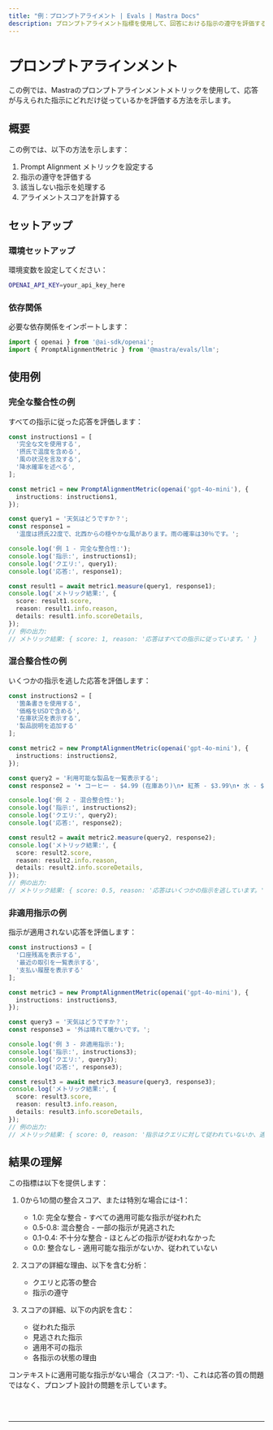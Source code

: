 ```yaml
---
title: "例：プロンプトアライメント | Evals | Mastra Docs"
description: プロンプトアライメント指標を使用して、回答における指示の遵守を評価する例。
---
```



# プロンプトアラインメント

この例では、Mastraのプロンプトアラインメントメトリックを使用して、応答が与えられた指示にどれだけ従っているかを評価する方法を示します。

## 概要

この例では、以下の方法を示します：

1. Prompt Alignment メトリックを設定する
2. 指示の遵守を評価する
3. 該当しない指示を処理する
4. アライメントスコアを計算する

## セットアップ

### 環境セットアップ

環境変数を設定してください：

```bash filename=".env"
OPENAI_API_KEY=your_api_key_here
```

### 依存関係

必要な依存関係をインポートします：

```typescript copy showLineNumbers filename="src/index.ts"
import { openai } from '@ai-sdk/openai';
import { PromptAlignmentMetric } from '@mastra/evals/llm';
```

## 使用例

### 完全な整合性の例

すべての指示に従った応答を評価します：

```typescript copy showLineNumbers{5} filename="src/index.ts"
const instructions1 = [
  '完全な文を使用する',
  '摂氏で温度を含める',
  '風の状況を言及する',
  '降水確率を述べる',
];

const metric1 = new PromptAlignmentMetric(openai('gpt-4o-mini'), {
  instructions: instructions1,
});

const query1 = '天気はどうですか？';
const response1 =
  '温度は摂氏22度で、北西からの穏やかな風があります。雨の確率は30％です。';

console.log('例 1 - 完全な整合性:');
console.log('指示:', instructions1);
console.log('クエリ:', query1);
console.log('応答:', response1);

const result1 = await metric1.measure(query1, response1);
console.log('メトリック結果:', {
  score: result1.score,
  reason: result1.info.reason,
  details: result1.info.scoreDetails,
});
// 例の出力:
// メトリック結果: { score: 1, reason: '応答はすべての指示に従っています。' }
```

### 混合整合性の例

いくつかの指示を逃した応答を評価します：

```typescript copy showLineNumbers{33} filename="src/index.ts"
const instructions2 = [
  '箇条書きを使用する',
  '価格をUSDで含める',
  '在庫状況を表示する',
  '製品説明を追加する'
];

const metric2 = new PromptAlignmentMetric(openai('gpt-4o-mini'), {
  instructions: instructions2,
});

const query2 = '利用可能な製品を一覧表示する';
const response2 = '• コーヒー - $4.99 (在庫あり)\n• 紅茶 - $3.99\n• 水 - $1.99 (在庫切れ)';

console.log('例 2 - 混合整合性:');
console.log('指示:', instructions2);
console.log('クエリ:', query2);
console.log('応答:', response2);

const result2 = await metric2.measure(query2, response2);
console.log('メトリック結果:', {
  score: result2.score,
  reason: result2.info.reason,
  details: result2.info.scoreDetails,
});
// 例の出力:
// メトリック結果: { score: 0.5, reason: '応答はいくつかの指示を逃しています。' }
```

### 非適用指示の例

指示が適用されない応答を評価します：

```typescript copy showLineNumbers{55} filename="src/index.ts"
const instructions3 = [
  '口座残高を表示する',
  '最近の取引を一覧表示する',
  '支払い履歴を表示する'
];

const metric3 = new PromptAlignmentMetric(openai('gpt-4o-mini'), {
  instructions: instructions3,
});

const query3 = '天気はどうですか？';
const response3 = '外は晴れて暖かいです。';

console.log('例 3 - 非適用指示:');
console.log('指示:', instructions3);
console.log('クエリ:', query3);
console.log('応答:', response3);

const result3 = await metric3.measure(query3, response3);
console.log('メトリック結果:', {
  score: result3.score,
  reason: result3.info.reason,
  details: result3.info.scoreDetails,
});
// 例の出力:
// メトリック結果: { score: 0, reason: '指示はクエリに対して従われていないか、適用されていません。' }
```

## 結果の理解

この指標は以下を提供します：

1. 0から1の間の整合スコア、または特別な場合には-1：
   - 1.0: 完全な整合 - すべての適用可能な指示が従われた
   - 0.5-0.8: 混合整合 - 一部の指示が見逃された
   - 0.1-0.4: 不十分な整合 - ほとんどの指示が従われなかった
   - 0.0: 整合なし - 適用可能な指示がないか、従われていない

2. スコアの詳細な理由、以下を含む分析：
   - クエリと応答の整合
   - 指示の遵守

3. スコアの詳細、以下の内訳を含む：
   - 従われた指示
   - 見逃された指示
   - 適用不可の指示
   - 各指示の状態の理由

コンテキストに適用可能な指示がない場合（スコア: -1）、これは応答の質の問題ではなく、プロンプト設計の問題を示しています。

<br />
<br />
<hr className="dark:border-[#404040] border-gray-300" />
<br />
<br />
<GithubLink
  link={
    "https://github.com/mastra-ai/mastra/blob/main/examples/basics/evals/prompt-alignment"
  }
/>
